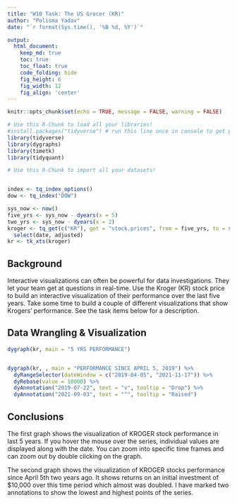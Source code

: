 ```yaml
---
title: "W10 Task: The US Grocer (KR)"
author: "Polisma Yadav"
date: "`r format(Sys.time(), '%B %d, %Y')`"

output:
  html_document:  
    keep_md: true
    toc: true
    toc_float: true
    code_folding: hide
    fig_height: 6
    fig_width: 12
    fig_align: 'center'
---
```


```r
knitr::opts_chunk$set(echo = TRUE, message = FALSE, warning = FALSE)
```

```r
# Use this R-Chunk to load all your libraries!
#install.packages("tidyverse") # run this line once in console to get package
library(tidyverse)
library(dygraphs)
library(timetk)
library(tidyquant)

```

```r
# Use this R-Chunk to import all your datasets!


index <- tq_index_options()
dow <- tq_index("DOW")

sys_now <- now()
five_yrs <- sys_now - dyears(x = 5)
two_yrs <- sys_now - dyears(x = 2)
kroger <- tq_get(c("KR"), get = "stock.prices", from = five_yrs, to = sys_now) %>% 
  select(date, adjusted) 
kr <- tk_xts(kroger)

```

## Background

Interactive visualizations can often be powerful for data investigations. They let your team get at questions in real-time. Use the Kroger (KR) stock price to build an interactive visualization of their performance over the last five years. Take some time to build a couple of different visualizations that show Krogers' performance. See the task items below for a description.



## Data Wrangling & Visualization


```r
dygraph(kr, main = "5 YRS PERFORMANCE")


dygraph(kr, , main = "PERFORMANCE SINCE APRIL 5, 2019") %>% 
  dyRangeSelector(dateWindow = c("2019-04-05", "2021-11-17")) %>% 
  dyRebase(value = 10000) %>% 
  dyAnnotation("2019-07-22", text = "v", tooltip = "Drop") %>%
  dyAnnotation("2021-09-03", text = "^", tooltip = "Raised")

```

## Conclusions

The first graph shows the visualization of KROGER stock performance in last 5 years. If you hover the mouse over the series, individual values are displayed along with the date. You can zoom into specific time frames and can zoom out by double clicking on the graph.

The second graph shows the visualization of KROGER stocks performance since April 5th two years ago. It shows returns on an initial investment of $10,000 over this time period which almost was doubled. I have marked two annotations to show the lowest and highest points of the series.
